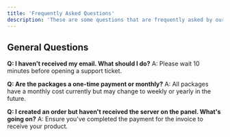 ```yaml
---
title: 'Frequently Asked Questions'
description: 'These are some questions that are frequently asked by our users.'
---
```


## General Questions

**Q: I haven't received my email. What should I do?**
A: Please wait 10 minutes before opening a support ticket.

**Q: Are the packages a one-time payment or monthly?**
A: All packages have a monthly cost currently but may change to weekly or yearly in the future.

**Q: I created an order but haven't received the server on the panel. What's going on?**
A: Ensure you've completed the payment for the invoice to receive your product.